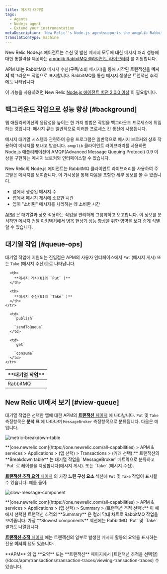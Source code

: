 ```yaml
---
title: 메시지 대기열
tags:
  - Agents
  - Nodejs agent
  - Extend your instrumentation
metaDescription: 'New Relic''s Node.js agentsupports the amqplib RabbitMQ client library, giving you insight into the performance of your message processing.'
translationType: machine
---
```




New Relic Node.js 에이전트는 수신 및 발신 메시지 모두에 대한 메시지 처리 성능에 대한 통찰력을 제공하는 [amqplib RabbitMQ 클라이언트 라이브러리](https://www.npmjs.com/package/amqplib) 를 지원합니다.

APM UI는 RabbitMQ 메시지 수신(구독/소비 메시지)을 통해 시작된 트랜잭션을 **메시지** 백그라운드 작업으로 표시합니다. RabbitMQ를 통한 메시지 생성은 트랜잭션 추적에도 나타납니다.

이 기능을 사용하려면 New Relic [Node.js 에이전트 버전 2.0.0 이상](/docs/release-notes/agent-release-notes/nodejs-release-notes) 이 필요합니다.

## 백그라운드 작업으로 성능 향상 [#background]

웹 애플리케이션의 응답성을 높이는 한 가지 방법은 작업을 백그라운드 프로세스에 위임하는 것입니다. 메시지 큐는 일반적으로 이러한 프로세스 간 통신에 사용됩니다.

메시지 대기열 시스템과 관련하여 응용 프로그램은 일반적으로 메시지 브로커와 상호 작용하여 메시지를 보내고 받습니다. `amqplib` 클라이언트 라이브러리를 사용하면 Node.js 애플리케이션이 AMQP(Advanced Message Queuing Protocol) 0.9 이상을 구현하는 메시지 브로커와 인터페이스할 수 있습니다.

New Relic의 Node.js 에이전트는 RabbitMQ 클라이언트 라이브러리를 사용하여 주고받은 메시지를 보여줍니다. 이 가시성을 통해 다음을 포함한 세부 정보를 볼 수 있습니다.

* 앱에서 생성된 메시지 수
* 앱에서 메시지 게시에 소요한 시간
* 앱이 "소비된" 메시지를 처리하는 데 소비한 시간

[APM](#view-queue) 은 대기열과 상호 작용하는 작업을 편리하게 그룹화하고 보고합니다. 이 정보를 분석하면 메시지 전달 아키텍처에서 병목 현상과 성능 향상을 위한 영역을 보다 쉽게 식별할 수 있습니다.

## 대기열 작업 [#queue-ops]

대기열 작업에 지원되는 진입점은 APM의 사용자 인터페이스에서 `Put` (메시지 게시) 또는 `Take` (메시지 수신)으로 나타납니다.

<table>
  <thead>
    <tr>
      <th width={200}>
        **대기열 작업**
      </th>

      <th>
        **메시지 게시(UI의 `Put` )**
      </th>

      <th>
        **메시지 수신(UI의 `Take` )**
      </th>
    </tr>
  </thead>

  <tbody>
    <tr>
      <td>
        RabbitMQ
      </td>

      <td>
        `publish`

        `sendToQueue`
      </td>

      <td>
        `get`

        `consume`
      </td>
    </tr>
  </tbody>
</table>

## New Relic UI에서 보기 [#view-queue]

대기열 작업은 선택한 앱에 대한 APM의 [**트랜잭션** 페이지](/docs/apm/applications-menu/monitoring/transactions-dashboard) 에 나타납니다. `Put` 및 `Take` 측정항목은 **분석 표** 에 나타나며 `MessageBroker` 측정항목으로 분류됩니다. 다음은 예입니다.

<img
  title="metric-breakdown-table"
  alt="metric-breakdown-table"
  src={apmMessagingBreakdownTable}
/>

<figcaption>
  **[one.newrelic.com](https://one.newrelic.com/all-capabilities) > APM & services > Applications > (앱 선택) > Transactions > (거래 선택):** 트랜잭션의 **Breakdown table** 는 대기열 작업을 `MessageBroker` 메트릭으로 분류하고 `Put` 로 레이블을 지정합니다(메시지 게시). 또는 `Take` (메시지 수신).
</figcaption>

[**트랜잭션 추적 요약** 페이지](/docs/apm/transactions/transaction-traces/transaction-trace-summary) 의 가장 **느린 구성 요소** 섹션에 `Put` 및 `Take` 작업이 표시될 수 있습니다. 예를 들어:

<img
  title="slow-message-component"
  alt="slow-message-component"
  src={apmTrxSlowestComponents}
/>

<figcaption>
  **[one.newrelic.com](https://one.newrelic.com/all-capabilities) > APM & services > Applications > (앱 선택) > Summary > (트랜잭션 추적 선택):** 이 예에서 선택한 트랜잭션 추적의 **Summary** 은 컬러 막대 차트로 RabbitMQ 작업을 보여줍니다. 가장 **Slowest components** 섹션에는 RabbitMQ `Put` 및 `Take` 결과도 나열됩니다.
</figcaption>

[**트랜잭션 추적** 페이지](/docs/apm/transactions/transaction-traces/transaction-traces) 에는 트랜잭션의 일부로 발생한 메시지 활동의 요약을 표시하는 전용 **메시지** 탭도 있습니다.

<Callout variant="tip">
  **APM** 의 앱 **요약** 또는 **트랜잭션** 페이지에서 [트랜잭션 추적을 선택할](/docs/apm/transactions/transaction-traces/viewing-transaction-traces) 수 있습니다.
</Callout>